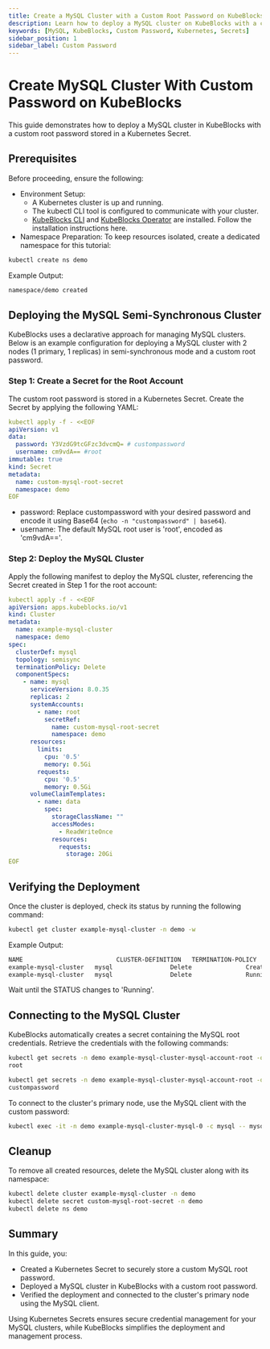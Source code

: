 ```yaml
---
title: Create a MySQL Cluster with a Custom Root Password on KubeBlocks
description: Learn how to deploy a MySQL cluster on KubeBlocks with a custom root password securely configured using Kubernetes Secrets.
keywords: [MySQL, KubeBlocks, Custom Password, Kubernetes, Secrets]
sidebar_position: 1
sidebar_label: Custom Password
---
```


# Create MySQL Cluster With Custom Password on KubeBlocks

This guide demonstrates how to deploy a MySQL cluster in KubeBlocks with a custom root password stored in a Kubernetes Secret.

## Prerequisites

Before proceeding, ensure the following:
- Environment Setup:
    - A Kubernetes cluster is up and running.
    - The kubectl CLI tool is configured to communicate with your cluster.
    - [KubeBlocks CLI](../../user_docs/references/install-kbcli) and [KubeBlocks Operator](../../user_docs/overview/install-kubeblocks) are installed. Follow the installation instructions here.
- Namespace Preparation: To keep resources isolated, create a dedicated namespace for this tutorial:

```bash
kubectl create ns demo
```
Example Output:
```bash
namespace/demo created
```

## Deploying the MySQL Semi-Synchronous Cluster

KubeBlocks uses a declarative approach for managing MySQL clusters. Below is an example configuration for deploying a MySQL cluster with 2 nodes (1 primary, 1 replicas) in semi-synchronous mode and a custom root password.

### Step 1: Create a Secret for the Root Account

The custom root password is stored in a Kubernetes Secret. Create the Secret by applying the following YAML:

```yaml
kubectl apply -f - <<EOF
apiVersion: v1
data:
  password: Y3VzdG9tcGFzc3dvcmQ= # custompassword
  username: cm9vdA== #root
immutable: true
kind: Secret
metadata:
  name: custom-mysql-root-secret
  namespace: demo
EOF
```
- password: Replace custompassword with your desired password and encode it using Base64 (`echo -n "custompassword" | base64`).
- username: The default MySQL root user is 'root', encoded as 'cm9vdA=='.


### Step 2: Deploy the MySQL Cluster

Apply the following manifest to deploy the MySQL cluster, referencing the Secret created in Step 1 for the root account:
```yaml
kubectl apply -f - <<EOF
apiVersion: apps.kubeblocks.io/v1
kind: Cluster
metadata:
  name: example-mysql-cluster
  namespace: demo
spec:
  clusterDef: mysql
  topology: semisync
  terminationPolicy: Delete
  componentSpecs:
    - name: mysql
      serviceVersion: 8.0.35
      replicas: 2
      systemAccounts:
        - name: root
          secretRef:
            name: custom-mysql-root-secret
            namespace: demo
      resources:
        limits:
          cpu: '0.5'
          memory: 0.5Gi
        requests:
          cpu: '0.5'
          memory: 0.5Gi
      volumeClaimTemplates:
        - name: data
          spec:
            storageClassName: ""
            accessModes:
              - ReadWriteOnce
            resources:
              requests:
                storage: 20Gi
EOF
```

## Verifying the Deployment

Once the cluster is deployed, check its status by running the following command:

```bash
kubectl get cluster example-mysql-cluster -n demo -w
```
Example Output:
```bash
NAME                          CLUSTER-DEFINITION   TERMINATION-POLICY   STATUS     AGE
example-mysql-cluster   mysql                Delete               Creating   19s
example-mysql-cluster   mysql                Delete               Running    1m
```
Wait until the STATUS changes to 'Running'.

## Connecting to the MySQL Cluster
KubeBlocks automatically creates a secret containing the MySQL root credentials. Retrieve the credentials with the following commands:

```bash
kubectl get secrets -n demo example-mysql-cluster-mysql-account-root -o jsonpath='{.data.username}' | base64 -d
root

kubectl get secrets -n demo example-mysql-cluster-mysql-account-root -o jsonpath='{.data.password}' | base64 -d
custompassword
```

To connect to the cluster's primary node, use the MySQL client with the custom password:
```bash
kubectl exec -it -n demo example-mysql-cluster-mysql-0 -c mysql -- mysql -h example-mysql-cluster-mysql.demo.svc.cluster.local -uroot -pcustompassword
```

## Cleanup
To remove all created resources, delete the MySQL cluster along with its namespace:

```bash
kubectl delete cluster example-mysql-cluster -n demo
kubectl delete secret custom-mysql-root-secret -n demo
kubectl delete ns demo
```

## Summary
In this guide, you:
- Created a Kubernetes Secret to securely store a custom MySQL root password.
- Deployed a MySQL cluster in KubeBlocks with a custom root password.
- Verified the deployment and connected to the cluster's primary node using the MySQL client.

Using Kubernetes Secrets ensures secure credential management for your MySQL clusters, while KubeBlocks simplifies the deployment and management process.